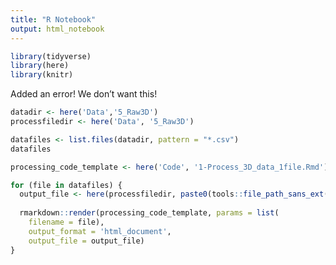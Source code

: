 ```yaml
---
title: "R Notebook"
output: html_notebook
---
```


```r
library(tidyverse)
library(here)
library(knitr)
```

Added an error! We don't want this!

```r
datadir <- here('Data','5_Raw3D')
processfiledir <- here('Data', '5_Raw3D')
```

```r
datafiles <- list.files(datadir, pattern = "*.csv")
datafiles
```

```r
processing_code_template <- here('Code', '1-Process_3D_data_1file.Rmd')
```

```r
for (file in datafiles) {
  output_file <- here(processfiledir, paste0(tools::file_path_sans_ext(file), '.html'))
  
  rmarkdown::render(processing_code_template, params = list(
    filename = file),
    output_format = 'html_document',
    output_file = output_file)
}
```

